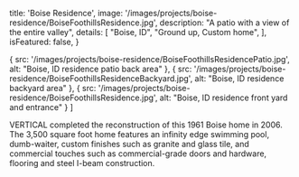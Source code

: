 
  title: 'Boise Residence',
  image: '/images/projects/boise-residence/BoiseFoothillsResidence.jpg',
  description: "A patio with a view of the entire valley",
  details: [
    "Boise, ID",
    "Ground up, Custom home",
  ],
  isFeatured: false,
}

  {
    src: '/images/projects/boise-residence/BoiseFoothillsResidencePatio.jpg',
    alt: "Boise, ID residence patio back area"
  },
  {
    src: '/images/projects/boise-residence/BoiseFoothillsResidenceBackyard.jpg',
    alt: "Boise, ID residence backyard area"
  },
  {
    src: '/images/projects/boise-residence/BoiseFoothillsResidence.jpg',
    alt: "Boise, ID residence front yard and entrance"
  }
]


VERTICAL completed the reconstruction of this 1961 Boise home in 2006. The 3,500 square foot home features an infinity edge swimming pool, dumb-waiter, custom finishes such as granite and glass tile, and commercial touches such as commercial-grade doors and hardware, flooring and steel I-beam construction.

<Slider slides={slides}/>